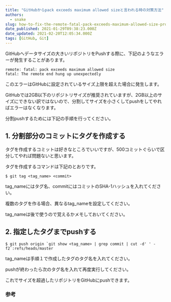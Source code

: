 ```yaml
---
title: "GitHubからpack exceeds maximum allowed sizeと言われる時の対策方法"
authors:
  - snake
slug: how-to-fix-the-remote-fatal-pack-exceeds-maximum-allowed-size-problem-when-pushing-to-github
date_published: 2021-01-29T09:38:23.000Z
date_updated: 2021-02-20T12:05:34.000Z
tags: [GitHub, Git]
---
```


GitHubへデータサイズの大きいリポジトリをPushする際に、下記のようなエラーが発生することがあります。

```
remote: fatal: pack exceeds maximum allowed size
fatal: The remote end hung up unexpectedly
```

このエラーはGitHubに設定されているサイズ上限を超えた場合に発生します。

GitHubでは2GB以下のリポジトリサイズが推奨されていますが、2GB以上のサイズにできない訳ではないので、分割してサイズを小さくしてpushをしてやればエラーはなくなります。

分割pushするためには下記の手順を行ってください。

## 1. 分割部分のコミットにタグを作成する

タグを作成するコミットは好きなところでいいですが、500コミットぐらいで区分してやれば問題ないと思います。

タグを作成するコマンドは下記のとおりです。

```shell
$ git tag <tag_name> <commit>
```

tag_nameにはタグ名、commitにはコミットのSHA-1ハッシュを入れてください。

複数のタグを作る場合、異なるtag_nameを設定してください。

tag_nameは後で使うので覚えるかメモしておいてください。

## 2. 指定したタグまでpushする

```shell
$ git push origin `git show <tag_name> | grep commit | cut -d' ' -f2`:refs/heads/master
```

tag_nameは手順１で作成したタグのタグ名を入れてください。

pushが終わったら次のタグ名を入れて再度実行してください。

これでサイズを超過したリポジトリをGitHubにpushできます。

### 参考
